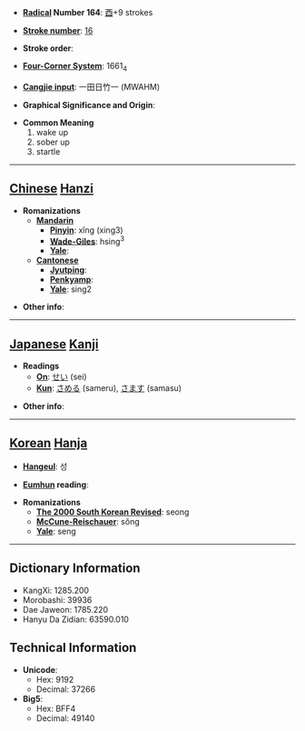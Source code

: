 * '''[[Wiktionary:Chinese radical index| Radical]] Number 164''': [[Wiktionary:Chinese radical index 酉|酉]]+9 strokes

* '''[[Wiktionary:Chinese total strokes index|Stroke number]]''': [[Wiktionary:Chinese total strokes index 16|16]]

* '''Stroke order''': 

* '''[[Wiktionary:Chinese four corner index|Four-Corner System]]''': 1661<sub>4</sub>

* '''[[Wiktionary:Chinese Cangjie index|Cangjie input]]''': 一田日竹一 (MWAHM)

* '''Graphical Significance and Origin''': 

* '''Common Meaning'''
*#wake up
*# sober up
*# startle


----

== [[Chinese]] [[Hanzi]] ==

* '''Romanizations'''
** '''[[Mandarin]]'''
*** '''[[Pinyin]]''': xǐng (xing3)
*** '''[[Wade-Giles]]''': hsing<sup>3</sup>
*** '''[[Yale]]''': 
** '''[[Cantonese]]'''
*** '''[[Jyutping]]''':
*** '''[[Penkyamp]]''': 
*** '''[[Yale]]''': sing2

* '''Other info''': 

----

== [[Japanese]] [[Kanji]] ==

* '''Readings'''
** '''[[On]]''': [[せい]] (sei)
** '''[[Kun]]''': [[さめる]] (sameru), [[さます]] (samasu)

* '''Other info''':  

----

== [[Korean]] [[Hanja]] ==

* '''[[Hangeul]]''': 성

* '''[[Eumhun]] reading''': 

* '''Romanizations'''
** '''[[The 2000 South Korean Revised Romanization|The 2000 South Korean Revised]]''': seong
** '''[[McCune-Reischauer]]''': sŏng
** '''[[Yale]]''': seng

----

== Dictionary Information ==

* KangXi: 1285.200
* Morobashi: 39936
* Dae Jaweon: 1785.220
* Hanyu Da Zidian: 63590.010

== Technical Information ==

* '''Unicode''':
** Hex: 9192
** Decimal: 37266
* '''Big5''':
** Hex: BFF4
** Decimal: 49140